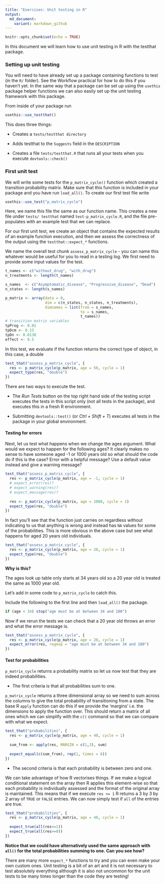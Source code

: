 ```yaml
---
title: "Exercises: Unit testing in R"
output:
  md_document:
    variant: markdown_github
---
```


```r
knitr::opts_chunk$set(echo = TRUE)
```


In this document we will learn how to use unit testing in R with the testthat package.

### Setting up unit testing

You will need to have already set up a package containing functions to test (in the `R/` folder).
See the Workflow practical for how to do this if you haven't yet.
In the same way that a package can be set up using the `usethis` package helper functions we can also easily set up the unit testing framework with this package.

From inside of your package run

```r
usethis::use_testthat()
```

This does three things:

* Creates a `tests/testthat directory`

* Adds testthat to the `Suggests` field in the `DESCRIPTION`

* Creates a file `tests/testthat.R` that runs all your tests when you execute `devtools::check()`

### First unit test

We will write some tests for the `p_matrix_cycle()` function which created a transition probability matrix. Make sure that this function is included in your package and you have run `load_all()`.
To create our first test file write

```r
usethis::use_test("p_matrix_cycle")
```

Here, we name this file the same as our function name. This creates a new file under `tests/ testthat` named `test-p_matrix_cycle.R`, and the file pre-populates with an example test that we can replace.

For our first unit test, we create an object that contains the expected results of an example function execution, and then we assess the correctness of the output using the `testthat::expect_*` functions.

We name the overall test chunk `assess_p_matrix_cycle` - you can name this whatever would be useful for you to read in a testing log.
We first need to provide some input values for the test.

```r
t_names <- c("without_drug", "with_drug")
n_treatments <- length(t_names)

s_names  <- c("Asymptomatic_disease", "Progressive_disease", "Dead")
n_states <- length(s_names)

p_matrix <- array(data = 0,
                  dim = c(n_states, n_states, n_treatments),
                  dimnames = list(from = s_names,
                                  to = s_names,
                                  t_names))
# transition matrix variables
tpProg <- 0.01
tpDcm <- 0.15
tpDn <- 0.0138
effect <- 0.5
```

In this test, we evaluate if the function returns the correct type of object, in this case, a double

```r
test_that("assess_p_matrix_cycle", {
  res <- p_matrix_cycle(p_matrix, age = 50, cycle = 1)
  expect_type(res, "double")
})
```

There are two ways to execute the test.

* The _Run Tests_ button on the top right hand side of the testing script executes the tests in this script only (not all tests in the package), and executes this in a fresh R environment.

* Submitting `devtools::test()` (or _Ctrl + Shift + T_) executes all tests in the package in your global environment.

#### Testing for errors

Next, let us test what happens when we change the ages argument.
What would we expect to happen for the following ages?
It clearly makes no sense to have someone aged -1 or 1000 years old so what should the code do if this is the case? Error with a helpful message? Use a default value instead and give a warning message?

```r
test_that("assess_p_matrix_cycle", {
  res <- p_matrix_cycle(p_matrix, age = -1, cycle = 1)
  # expect_error(res)?
  # expect_warning(res)?
  # expect_message(res)?
  
  res <- p_matrix_cycle(p_matrix, age = 1000, cycle = 1)
  expect_type(res, "double")
})
```

In fact you'll see that the function just carries on regardless without indicating to us that anything is wrong and instead has `NA` values for some of the probabilities.
This is more obvious in the above case but see what happens for aged 20 years old individuals.

```r
test_that("assess_p_matrix_cycle", {
  res <- p_matrix_cycle(p_matrix, age = 20, cycle = 1)
  expect_type(res, "double")
})
```

__Why is this?__

The ages look up table only starts at 34 years old so a 20 year old is treated the same as 1000 year old.

Let's add in some code to  `p_matrix_cycle` to catch this.

Include the following to the first line and then `load_all()` the package.

```r
if (age < 34) stop("age must be at between 34 and 100")
```

Now if we rerun the tests we can check that a 20 year old throws an error and what the error message is.

```r
test_that("assess_p_matrix_cycle", {
  res <- p_matrix_cycle(p_matrix, age = 20, cycle = 1)
  expect_error(res, regexp = "age must be at between 34 and 100")
})
```


#### Test for probabilities

`p_matrix_cycle` returns a probability matrix so let us now test that they are indeed probabilities.

* The first criteria is that all probabilities sum to one.

`p_matrix_cycle` returns a three dimensional array so we need to sum across the columns to give the total probability of transitioning from a state.
The base R `apply` function can do this if we provide the 'margins' i.e. the dimensions to apply the function over.
This should return a matrix of all ones which we can simplify with the `c()` command so that we can compare with what we expect.

```r
test_that("probabilities", {
  res <- p_matrix_cycle(p_matrix, age = 40, cycle = 1)
  
  sum_from <- apply(res, MARGIN = c(1,3), sum)
  
  expect_equal(c(sum_from), rep(1, times = 6))
})
```

* The second criteria is that each probability is between zero and one.

We can take advantage of how R vectorises things.
If we make a logical conditional statement on the array then R applies this element-wise so that each probability is individually assessed and the format of the original array is maintained.
This means that if we execute `res <= 1` R returns a 3 by 3 by 2 array of `TRUE` or `FALSE` entries.
We can now simply test if `all` of the entries are true.

```r
test_that("probabilities", {
  res <- p_matrix_cycle(p_matrix, age = 40, cycle = 1)
  
  expect_true(all(res<=1))
  expect_true(all(res>=0))
})
```

__Notice that we could have alternatively used the same approach with `all()` for the total probabilities summing to one. Can you see how?__

There are many more `expect_*` functions to try and you can even make your own custom ones.
Unit testing is a bit of an art and it is not necessary to test absolutely everything although it is also not uncommon for the unit tests to be many times longer than the code they are testing!



